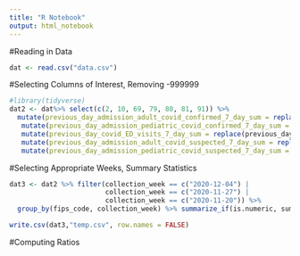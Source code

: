```yaml
---
title: "R Notebook"
output: html_notebook
---
```


#Reading in Data
```R
dat <- read.csv("data.csv")
```

#Selecting Columns of Interest, Removing -999999
```R
#library(tidyverse)
dat2 <- dat%>% select(c(2, 10, 69, 79, 80, 81, 91)) %>% 
  mutate(previous_day_admission_adult_covid_confirmed_7_day_sum = replace(previous_day_admission_adult_covid_confirmed_7_day_sum, previous_day_admission_adult_covid_confirmed_7_day_sum == -999999, 0)) %>%
   mutate(previous_day_admission_pediatric_covid_confirmed_7_day_sum = replace(previous_day_admission_pediatric_covid_confirmed_7_day_sum, previous_day_admission_pediatric_covid_confirmed_7_day_sum == -999999, 0)) %>%
   mutate(previous_day_covid_ED_visits_7_day_sum = replace(previous_day_covid_ED_visits_7_day_sum, previous_day_covid_ED_visits_7_day_sum == -999999, 0)) %>%
   mutate(previous_day_admission_adult_covid_suspected_7_day_sum = replace(previous_day_admission_adult_covid_suspected_7_day_sum, previous_day_admission_adult_covid_suspected_7_day_sum == -999999, 0)) %>%
   mutate(previous_day_admission_pediatric_covid_suspected_7_day_sum = replace(previous_day_admission_pediatric_covid_suspected_7_day_sum, previous_day_admission_pediatric_covid_suspected_7_day_sum == -999999, 0)) 
```

#Selecting Appropriate Weeks, Summary Statistics
```R
dat3 <- dat2 %>% filter(collection_week == c("2020-12-04") |
                        collection_week == c("2020-11-27") |
                        collection_week == c("2020-11-20")) %>%
  group_by(fips_code, collection_week) %>% summarize_if(is.numeric, sum)

write.csv(dat3,"temp.csv", row.names = FALSE)

```

#Computing Ratios
```R

```
